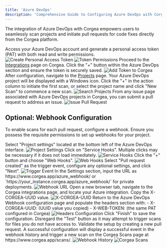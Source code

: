```yaml
---
title: 'Azure DevOps'
description: 'Comprehensive Guide to Configuring Azure DevOps with Corgea'
---
```


The integration of Azure DevOps with Corgea empowers users to seamlessly scan projects and initiate pull requests for code fixes directly from the Corgea platform.

<Steps>
  <Step title="Generate an Azure DevOps Personal Access Token">
    Access your Azure DevOps account and generate a personal access token (PAT) with both read and write permissions.
    <Frame>
      <img src="/images/azure-devops-1.png" style={{ borderRadius: '0.5rem' }} alt="Create Personal Access Token" />
    </Frame>
    <Frame>
      <img src="/images/azure-devops-2.png" style={{ borderRadius: '0.5rem' }} alt="Token Permissions" />
    </Frame>
  </Step>
  <Step title="Integrate the Token with Corgea">
    Proceed to the <a href="https://www.corgea.app/integrations/" target="_blank">Integrations</a> page on Corgea. Click the "+" button within the Azure DevOps section and ensure the token is securely saved.
    <Frame>
      <img src="/images/azure-devops-modal-3.png" style={{ borderRadius: '0.5rem' }} alt="Add Token to Corgea" />
    </Frame>
  </Step>
  <Step title="Identify Azure DevOps Projects in Corgea">
    After configuration, navigate to the <a href="https://www.corgea.app/projects/" target="_blank">Projects</a> page. Your Azure DevOps project will be displayed with a Windows icon. Click the "+" in the action column to initiate the first scan, or select the project name and click "New Scan" to commence a new scan.
    <Frame>
      <img src="/images/azure-devops-projects-4.png" style={{ borderRadius: '0.5rem' }} alt="Search Projects" />
    </Frame>
  </Step>
  <Step title="Submit a Pull Request to Azure DevOps">
    From any issue page associated with Azure DevOps projects in Corgea, you can submit a pull request to address an issue.
    <Frame>
      <img src="/images/azure-devops-issue-pr-5.png" style={{ borderRadius: '0.5rem' }} alt="Issue Pull Request" />
    </Frame>
  </Step>
</Steps>

## Optional: Webhook Configuration

To enable scans for each pull request, configure a webhook. Ensure you possess the requisite permissions to set up webhooks for your project.

<Steps>
  <Step>
    Select "Project settings" located at the bottom left of the Azure DevOps interface.
    <Frame>
      <img src="/images/azure-webhook-1.png" style={{ borderRadius: '0.5rem' }} alt="Project Settings" />
    </Frame>
  </Step>
  <Step>
    Click on "Service Hooks". Multiple clicks may be necessary if it does not load immediately.
    <Frame>
      <img src="/images/azure-webhook-2.png" style={{ borderRadius: '0.5rem', width: '50%' }} alt="Service Hooks" />
    </Frame>
  </Step>
  <Step>
    Click the "+" button and choose "Web Hooks".
    <Frame>
      <img src="/images/azure-webhook-3.png" style={{ borderRadius: '0.5rem' }} alt="Web Hooks" />
    </Frame>
  </Step>
  <Step>
    Select "Pull request created" as the trigger event, configure any optional settings, and click "Next".
    <Frame>
      <img src="/images/azure-webhook-4.png" style={{ borderRadius: '0.5rem' }} alt="Trigger Event" />
    </Frame>
  </Step>
  <Step>
    In the Settings section, input the URL as https://www.corgea.app/azure_webhook/ or `https://your_instance.corgea.app/azure_webhook/` for private deployments.
    <Frame>
      <img src="/images/azure-webhook-fill-in-url.png" style={{ borderRadius: '0.5rem' }} alt="Webhook URL" />
    </Frame>
  </Step>
  <Step>
    Open a new browser tab, navigate to the Corgea integrations page, and locate your Azure integration. Copy the X-CORGEA-UUID value.
    <Frame>
      <img src="/images/azure-webhook-5.png" style={{ borderRadius: '0.5rem' }} alt="X-CORGEA-UUID" />
    </Frame>
  </Step>
  <Step>
    Return to the Azure DevOps Webhook configuration page and populate the headers section with:
    - X-CORGEA-UUID: (UUID value you copied)
    - X-WEB-TOKEN: (the same PAT configured in Corgea)
    <Frame>
      <img src="/images/azure-webhook-6.png" style={{ borderRadius: '0.5rem' }} alt="Headers Configuration" />
    </Frame>
  </Step>
  <Step>
    Click "Finish" to save the configuration. Disregard the "Test" button as it may attempt to trigger scans for files you do not have access to.
  </Step>
  <Step>
    Validate the setup by creating a new pull request. A successful configuration will display a successful event in the webhook history and trigger a new scan on the Corgea Scans page at https://www.corgea.app/scans/.
    <Frame>
      <img src="/images/azure-webhook-7.png" style={{ borderRadius: '0.5rem' }} alt="Webhook History" />
    </Frame>
    <Frame>
      <img src="/images/azure-webhook-8.png" style={{ borderRadius: '0.5rem' }} alt="Corgea Scans" />
    </Frame>
  </Step>
</Steps>